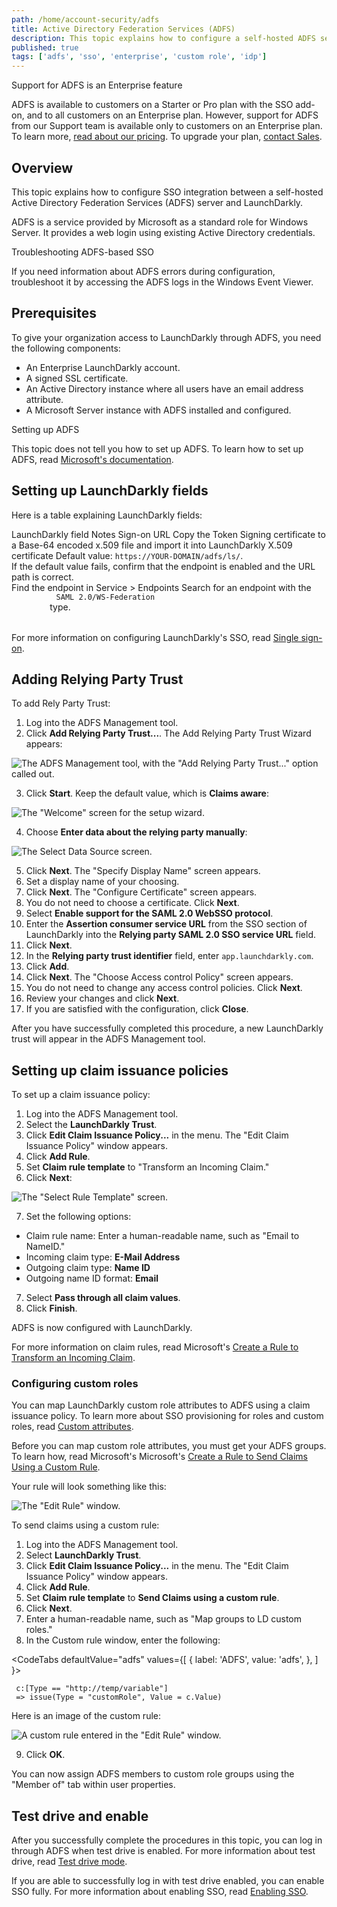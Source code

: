 ```yaml
---
path: /home/account-security/adfs
title: Active Directory Federation Services (ADFS)
description: This topic explains how to configure a self-hosted ADFS server with LaunchDarkly.
published: true
tags: ['adfs', 'sso', 'enterprise', 'custom role', 'idp']
---
```


<Callout intent="primary">
<CalloutTitle>Support for ADFS is an Enterprise feature</CalloutTitle>
<CalloutDescription>

ADFS is available to customers on a Starter or Pro plan with the SSO add-on, and to all customers on an Enterprise plan. However, support for ADFS from our Support team is available only to customers on an Enterprise plan. To learn more, [read about our pricing](https://launchdarkly.com/pricing/). To upgrade your plan, [contact Sales](https://launchdarkly.com/contact-sales/).

</CalloutDescription>
</Callout>

## Overview

This topic explains how to configure SSO integration between a self-hosted Active Directory Federation Services (ADFS) server and LaunchDarkly.

ADFS is a service provided by Microsoft as a standard role for Windows Server. It provides a web login using existing Active Directory credentials.

<Callout intent="info">
<CalloutTitle>Troubleshooting ADFS-based SSO</CalloutTitle>
<CalloutDescription>

If you need information about ADFS errors during configuration, troubleshoot it by accessing the ADFS logs in the Windows Event Viewer.

</CalloutDescription>
</Callout>

## Prerequisites

To give your organization access to LaunchDarkly through ADFS, you need the following components:

- An Enterprise LaunchDarkly account.
- A signed SSL certificate.
- An Active Directory instance where all users have an email address attribute.
- A Microsoft Server instance with ADFS installed and configured.

<Callout intent="alert">
<CalloutTitle>Setting up ADFS</CalloutTitle>
<CalloutDescription>

This topic does not tell you how to set up ADFS. To learn how to set up ADFS, read [Microsoft's documentation](https://docs.microsoft.com/en-us/previous-versions/dynamicscrm-2016/deployment-administrators-guide/).

</CalloutDescription>
</Callout>

## Setting up LaunchDarkly fields

Here is a table explaining LaunchDarkly fields:

<Table>
  <TableHeader>
    <TableHeadCell>LaunchDarkly field</TableHeadCell>
    <TableHeadCell>Notes</TableHeadCell>
  </TableHeader>
  <TableBody>
    <TableRow>
      <TableCell>Sign-on URL</TableCell>
      <TableCell>
        Copy the Token Signing certificate to a Base-64 encoded x.509 file and import it into LaunchDarkly
      </TableCell>
    </TableRow>
    <TableRow>
      <TableCell>X.509 certificate</TableCell>
      <TableCell>
        Default value: <code>https://YOUR-DOMAIN/adfs/ls/</code>. <br />
        If the default value fails, confirm that the endpoint is enabled and the URL path is correct.
        <br />
        Find the endpoint in Service > Endpoints Search for an endpoint with the <code>
          SAML 2.0/WS-Federation
        </code> type.
      </TableCell>
    </TableRow>
  </TableBody>
</Table>

For more information on configuring LaunchDarkly's SSO, read [Single sign-on](/home/account-security/sso).

## Adding Relying Party Trust

To add Rely Party Trust:

1. Log into the ADFS Management tool.
2. Click **Add Relying Party Trust...**. The Add Relying Party Trust Wizard appears:

![The ADFS Management tool, with the "Add Relying Party Trust..." option called out.](adfs-add-party-trust.png)


3. Click **Start**. Keep the default value, which is **Claims aware**:

![The "Welcome" screen for the setup wizard.](adfs-wizard-claims-aware.png)


4. Choose **Enter data about the relying party manually**:

![The Select Data Source screen.](adfs-wizard-enter-data-manually.png)

5. Click **Next**. The "Specify Display Name" screen appears.
6. Set a display name of your choosing.
7. Click **Next**. The "Configure Certificate" screen appears.
8. You do not need to choose a certificate. Click **Next**.
9. Select **Enable support for the SAML 2.0 WebSSO protocol**.
10. Enter the **Assertion consumer service URL** from the SSO section of LaunchDarkly into the **Relying party SAML 2.0 SSO service URL** field.
11. Click **Next**.
12. In the **Relying party trust identifier** field, enter `app.launchdarkly.com`.
13. Click **Add**.
14. Click **Next**. The "Choose Access control Policy" screen appears.
15. You do not need to change any access control policies. Click **Next**.
16. Review your changes and click **Next**.
17. If you are satisfied with the configuration, click **Close**.

After you have successfully completed this procedure, a new LaunchDarkly trust will appear in the ADFS Management tool.

## Setting up claim issuance policies

To set up a claim issuance policy:

1. Log into the ADFS Management tool.
2. Select the **LaunchDarkly Trust**.
3. Click **Edit Claim Issuance Policy...** in the menu. The "Edit Claim Issuance Policy" window appears.
4. Click **Add Rule**.
5. Set **Claim rule template** to "Transform an Incoming Claim."
6. Click **Next**:

![The "Select Rule Template" screen.](adfs-select-rule-template.png)


7. Set the following options:

- Claim rule name: Enter a human-readable name, such as "Email to NameID."
- Incoming claim type: **E-Mail Address**
- Outgoing claim type: **Name ID**
- Outgoing name ID format: **Email**

7. Select **Pass through all claim values**.
8. Click **Finish**.

ADFS is now configured with LaunchDarkly.

For more information on claim rules, read Microsoft's [Create a Rule to Transform an Incoming Claim](https://docs.microsoft.com/en-us/windows-server/identity/ad-fs/operations/create-a-rule-to-transform-an-incoming-claim).

### Configuring custom roles

You can map LaunchDarkly custom role attributes to ADFS using a claim issuance policy. To learn more about SSO provisioning for roles and custom roles, read [Custom attributes](/home/account-security/sso#custom-attributes).

Before you can map custom role attributes, you must get your ADFS groups. To learn how, read Microsoft's Microsoft's [Create a Rule to Send Claims Using a Custom Rule](https://docs.microsoft.com/en-us/windows-server/identity/ad-fs/operations/create-a-rule-to-send-claims-using-a-custom-rule).

Your rule will look something like this:

![The "Edit Rule" window.](adfs-get-groups.png)

To send claims using a custom rule:

1. Log into the ADFS Management tool.
2. Select **LaunchDarkly Trust**.
3. Click **Edit Claim Issuance Policy...** in the menu. The "Edit Claim Issuance Policy" window appears.
4. Click **Add Rule**.
5. Set **Claim rule template** to **Send Claims using a custom rule**.
6. Click **Next**.
7. Enter a human-readable name, such as "Map groups to LD custom roles."
8. In the Custom rule window, enter the following:

<CodeTabs
  defaultValue="adfs"
  values={[
    { label: 'ADFS', value: 'adfs', },
  ]
}>
<CodeTabItem value="adfs">

```
 c:[Type == "http://temp/variable"]
 => issue(Type = "customRole", Value = c.Value)
```

</CodeTabItem>
</CodeTabs>

Here is an image of the custom rule:

![A custom rule entered in the "Edit Rule" window.](adfs-map-groups-to-roles.png)

9. Click **OK**.

You can now assign ADFS members to custom role groups using the "Member of" tab within user properties.

## Test drive and enable

After you successfully complete the procedures in this topic, you can log in through ADFS when test drive is enabled. For more information about test drive, read [Test drive mode](/home/account-security/sso#test-drive-mode).

If you are able to successfully log in with test drive enabled, you can enable SSO fully. For more information about enabling SSO, read [Enabling SSO](/home/account-security/sso#enabling-sso).
